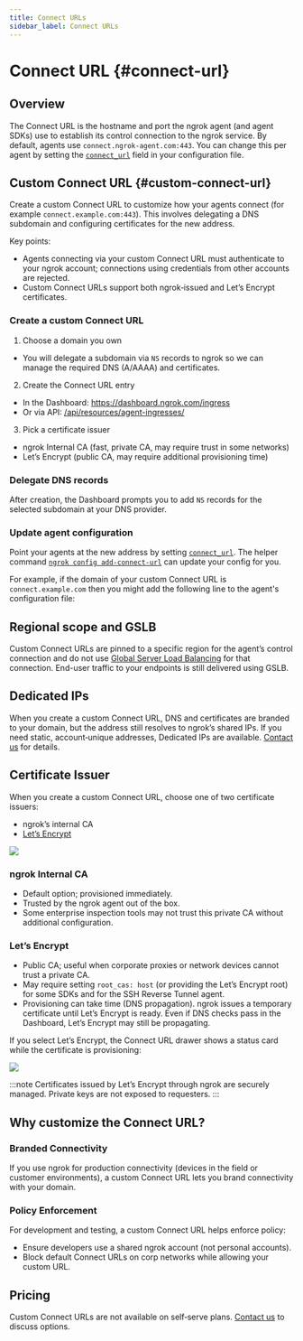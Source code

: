 ```yaml
---
title: Connect URLs
sidebar_label: Connect URLs
---
```




# Connect URL {#connect-url}

## Overview

The Connect URL is the hostname and port the ngrok agent (and agent SDKs) use to
establish its control connection to the ngrok service. By default, agents use
`connect.ngrok-agent.com:443`. You can change this per agent by setting the
[`connect_url`](/agent/config/v3/#connect_url) field in your configuration file.

## Custom Connect URL {#custom-connect-url}

Create a custom Connect URL to customize how your agents connect (for example
`connect.example.com:443`). This involves delegating a DNS subdomain and
configuring certificates for the new address.

Key points:

- Agents connecting via your custom Connect URL must authenticate to your
  ngrok account; connections using credentials from other accounts are rejected.
- Custom Connect URLs support both ngrok‑issued and Let’s Encrypt certificates.

### Create a custom Connect URL

1. Choose a domain you own

- You will delegate a subdomain via `NS` records to ngrok so we can manage the
  required DNS (A/AAAA) and certificates.

2. Create the Connect URL entry

- In the Dashboard: https://dashboard.ngrok.com/ingress
- Or via API: [/api/resources/agent-ingresses/](/api/resources/agent-ingresses/)

3. Pick a certificate issuer

- ngrok Internal CA (fast, private CA, may require trust in some networks)
- Let’s Encrypt (public CA, may require additional provisioning time)

### Delegate DNS records

After creation, the Dashboard prompts you to add `NS` records for the selected
subdomain at your DNS provider.

### Update agent configuration

Point your agents at the new address by setting
[`connect_url`](/agent/config/v3/#connect_url). The helper command
[`ngrok config add-connect-url`](/agent/cli/#ngrok-config-add-connect-url) can
update your config for you.

For example, if the domain of your custom Connect URL is
`connect.example.com` then you might add the following line to the agent's
configuration file:

<Tabs groupId="connectivity" queryString="cty">
	<TabItem value="agent-cli" label="Agent CLI" default>
		<CustomIngressAgentCliExample />
	</TabItem>
	<TabItem value="agent-config" label="Agent Config" default>
		<CustomIngressAgentConfigExample />
	</TabItem>
	<TabItem value="ssh" label="SSH Reverse Tunnel">
		<CustomIngressSshExample />
	</TabItem>
	<TabItem value="go-sdk" label="Go">
		<CustomIngressGoSdkExample />
	</TabItem>
	<TabItem value="javascript-sdk" label="Javascript">
		<CustomIngressJavascriptSdkExample />
	</TabItem>
	<TabItem value="python-sdk" label="Python">
		<CustomIngressPythonSdkExample />
	</TabItem>
	<TabItem value="rust-sdk" label="Rust">
		<CustomIngressRustSdkExample />
	</TabItem>
	<TabItem value="k8s" label="Kubernetes Controller">
		<CustomIngressKubernetesExample />
	</TabItem>
</Tabs>

## Regional scope and GSLB

Custom Connect URLs are pinned to a specific region for the agent’s control
connection and do not use
[Global Server Load Balancing](/universal-gateway/global-load-balancer/) for that
connection. End-user traffic to your endpoints is still delivered using GSLB.

## Dedicated IPs

When you create a custom Connect URL, DNS and certificates are branded to your
domain, but the address still resolves to ngrok’s shared IPs. If you need
static, account‑unique addresses, Dedicated IPs are available. [Contact us](mailto:sales@ngrok.com?subject=Dedicated+Ingress+IPs)
for details.

## Certificate Issuer

When you create a custom Connect URL, choose one of two certificate issuers:

- ngrok’s internal CA
- [Let’s Encrypt](https://letsencrypt.org/)

![](/img/docs/new-ingress.png)

### ngrok Internal CA

- Default option; provisioned immediately.
- Trusted by the ngrok agent out of the box.
- Some enterprise inspection tools may not trust this private CA without
  additional configuration.

### Let’s Encrypt

- Public CA; useful when corporate proxies or network devices cannot trust
  a private CA.
- May require setting `root_cas: host` (or providing the Let’s Encrypt root)
  for some SDKs and for the SSH Reverse Tunnel agent.
- Provisioning can take time (DNS propagation). ngrok issues a temporary
  certificate until Let’s Encrypt is ready. Even if DNS checks pass in the
  Dashboard, Let’s Encrypt may still be propagating.

If you select Let’s Encrypt, the Connect URL drawer shows a status card while
the certificate is provisioning:

![](/img/docs/certificate-provisioning-delayed.png)

:::note
Certificates issued by Let’s Encrypt through ngrok are securely managed.
Private keys are not exposed to requesters.
:::

## Why customize the Connect URL?

### Branded Connectivity

If you use ngrok for production connectivity (devices in the field or customer
environments), a custom Connect URL lets you brand connectivity with your
domain.

### Policy Enforcement

For development and testing, a custom Connect URL helps enforce policy:

- Ensure developers use a shared ngrok account (not personal accounts).
- Block default Connect URLs on corp networks while allowing your custom URL.

## Pricing

Custom Connect URLs are not available on self‑serve plans.
[Contact us](mailto:sales@ngrok.com?subject=Custom+Connect+URL) to discuss options.
